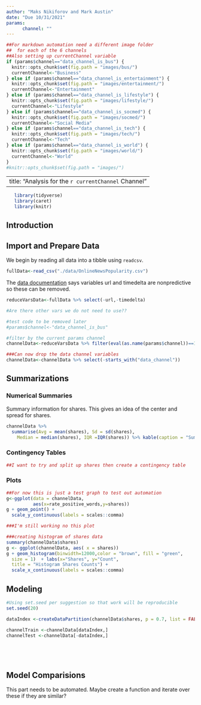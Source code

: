 ```yaml
---
author: "Maks Nikiforov and Mark Austin"
date: "Due 10/31/2021"
params: 
      channel: ""
---
```



```r

##For markdown automation need a different image folder 
##  for each of the 6 channels
##Also setting up currentChannel variable 
if (params$channel=="data_channel_is_bus") {
  knitr::opts_chunk$set(fig.path = "images/bus/")
  currentChannel<-"Business"
} else if (params$channel=="data_channel_is_entertainment") {
  knitr::opts_chunk$set(fig.path = "images/entertainment/")
  currentChannel<-"Entertainment"
} else if (params$channel=="data_channel_is_lifestyle") {
  knitr::opts_chunk$set(fig.path = "images/lifestyle/")
  currentChannel<-"Lifestyle"
} else if (params$channel=="data_channel_is_socmed") {
  knitr::opts_chunk$set(fig.path = "images/socmed/")
  currentChannel<-"Social Media"
} else if (params$channel=="data_channel_is_tech") {
  knitr::opts_chunk$set(fig.path = "images/tech/")
  currentChannel<-"Tech"
} else if (params$channel=="data_channel_is_world") {
  knitr::opts_chunk$set(fig.path = "images/world/")
  currentChannel<-"World"
} 
#knitr::opts_chunk$set(fig.path = "images/")

```

---
title: "Analysis for the `r currentChannel` Channel"
---



```r
   library(tidyverse)
   library(caret)
   library(knitr)
```

## Introduction  


## Import and Prepare Data  

We begin by reading all data into a tibble using `readcsv`.  

```r


fullData<-read_csv("./data/OnlineNewsPopularity.csv")


```


The [data documentation](https://archive.ics.uci.edu/ml/datasets/Online+News+Popularity) says variables url and timedelta are nonpredictive so these can be removed.  

```r

reduceVarsData<-fullData %>% select(-url,-timedelta)

#Are there other vars we do not need to use??

```



```r

#test code to be removed later
#params$channel<-"data_channel_is_bus"

#filter by the current params channel
channelData<-reduceVarsData %>% filter(eval(as.name(params$channel))==1) 

###Can now drop the data channel variables 
channelData<-channelData %>% select(-starts_with("data_channel"))


```


## Summarizations  


### Numerical Summaries  

Summary information for shares.  This gives an idea of the center and spread for shares.  

```r
channelData %>% 
  summarise(Avg = mean(shares), Sd = sd(shares), 
    Median = median(shares), IQR =IQR(shares)) %>% kable(caption = "Summary Statistics for Shares")
```


### Contingency Tables  


```r
##I want to try and split up shares then create a contingency table


```


### Plots  

```r
##For now this is just a test graph to test out automation
g<-ggplot(data = channelData,
          aes(x=rate_positive_words,y=shares))
g + geom_point() +
  scale_y_continuous(labels = scales::comma) 

```


```r

###I'm still working no this plot

###creating histogram of shares data 
summary(channelData$shares)
g <- ggplot(channelData, aes( x = shares))
g + geom_histogram(binwidth=12000,color = "brown", fill = "green", 
  size = 1)  + labs(x="Shares", y="Count",
  title = "Histogram Shares Counts") +
  scale_x_continuous(labels = scales::comma) 

```



## Modeling  

```r

#Using set.seed per suggestion so that work will be reproducible
set.seed(20)

dataIndex <-createDataPartition(channelData$shares, p = 0.7, list = FALSE)

channelTrain <-channelData[dataIndex,]
channelTest <-channelData[-dataIndex,]

```


```r

```


```r

```


```r

```


```r

```


## Model Comparisions  

This part needs to be automated.  Maybe create a function and iterate over these if they are similar?

```r

```


```r

```


```r

```


```r

```





